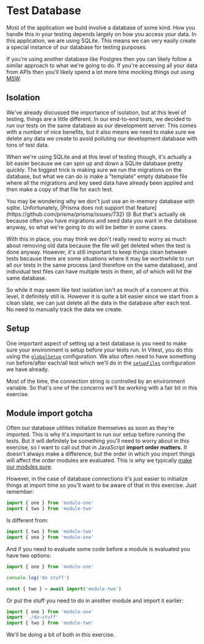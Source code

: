 # Test Database

<EpicVideo url="https://www.epicweb.dev/workshops/web-application-testing/test-database/intro-to-test-db" />

Most of the application we build involve a database of some kind. How you handle
this in your testing depends largely on how you access your data. In this
application, we are using SQLite. This means we can very easily create a special
instance of our database for testing purposes.

If you're using another database like Postgres then you can likely follow a
similar approach to what we're going to do. If you're accessing all your data
from APIs then you'll likely spend a lot more time mocking things out using
[MSW](https://mswjs.io/).

## Isolation

We've already discussed the importance of isolation, but at this level of
testing, things are a little different. In our end-to-end tests, we decided to
run our tests on the same database as our development server. This comes with
a number of nice benefits, but it also means we need to make sure we delete any
data we create to avoid polluting our development database with tons of test
data.

When we're using SQLite and at this level of testing though, it's actually a bit
easier because we can spin up and down a SQLite database pretty quickly. The
biggest trick is making sure we run the migrations on the database, but what we
can do is make a "template" empty database file where all the migrations and key
seed data have already been applied and then make a copy of that file for each
test.

<callout-warning className="aside">
	You may be wondering why we don't just use an in-memory database with sqlite.
	Unfortunately, [Prisma does not support that
	feature](https://github.com/prisma/prisma/issues/732) 😢 But that's actually
	ok because often you have migrations and seed data you want in the database
	anyway, so what we're going to do will be better in some cases.
</callout-warning>

With this in place, you may think we don't really need to worry as much about
removing old data because the file will get deleted when the test is done
anyway. However, it's still important to keep things clean between tests because
there are some situations where it may be worthwhile to run all our tests in
the same process (and therefore on the same database), and individual test files
can have multiple tests in them, all of which will hit the same database.

So while it may seem like test isolation isn't as much of a concern at this
level, it definitely still is. However it is quite a bit easier since we start
from a clean slate, we can just delete all the data in the database after each
test. No need to manually track the data we create.

## Setup

One important aspect of setting up a test database is you need to make sure your
environment is setup before your tests run. In Vitest, you do this using the
[`globalSetup`](https://vitest.dev/config/#globalsetup) configuration. We also
often need to have something run before/after each/all test which we'll do in
the [`setupFiles`](https://vitest.dev/config/#setupfiles) configuration we have
already.

Most of the time, the connection string is controlled by an environment
variable. So that's one of the concerns we'll be working with a fair bit in this
exercise.

## Module import gotcha

Often our database utilities initialize themselves as soon as they're imported.
This is why it's important to run our setup before running the tests. But it
will definitely be something you'll need to worry about in this exercise, so I
want to call out that in JavaScript **import order matters.** It doesn't always
make a difference, but the order in which you import things will affect the
order modules are evaluated. This is why we typically
[make our modules pure](https://kentcdodds.com/blog/pure-modules).

However, in the case of database connections it's just easier to initialize
things at import time so you'll want to be aware of that in this exercise. Just
remember:

```ts nocopy
import { one } from 'module-one'
import { two } from 'module-two'
```

Is different from:

```ts nocopy
import { two } from 'module-two'
import { one } from 'module-one'
```

And if you need to evaluate some code before a module is evaluated you have two options:

```ts nocopy
import { one } from 'module-one'

console.log('do stuff')

const { two } = await import('module-two')
```

Or put the stuff you need to do in another module and import it earlier:

```ts nocopy
import { one } from 'module-one'
import './do-stuff'
import { two } from 'module-two'
```

We'll be doing a bit of both in this exercise.
